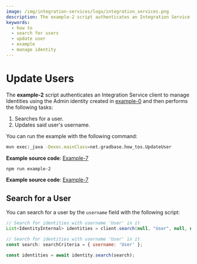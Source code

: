 ```yaml
---
image: /img/integration-services/logo/integration_services.png
description: The example-2 script authenticates an Integration Service client to manage Identities using the Admin identity created in example-0 and then searches for a user and then updates said user's username.
keywords:
  - how to
  - search for users
  - update user
  - example
  - manage identity
---
```



# Update Users

The **example-2**
script authenticates an Integration Service client to manage Identities using the Admin identity created in [example-0](./run-how-tos.mdx) and then performs the following tasks:

1. Searches for a user.
2. Updates said user's username.

You can run the example with the following command:

<Tabs groupId="language" queryString>
<TabItem value="java" label="Java">

```bash
mvn exec:_java -Dexec.mainClass=net.gradbase.how_tos.UpdateUser
```

**Example source code**: [Example-7](hhttps://github.com/albydeca/iota-is-sdk/blob/main/examples/src/main/java/net/gradbase/examples/UpdateUser.java)

</TabItem>
<TabItem value="node" label="Node.js">

```bash
npm run example-2
```

**Example source code**: [Example-7](https://github.com/iotaledger/integration-services/blob/master/clients/client-sdk/examples/2-UpdateUser.ts)

</TabItem>
</Tabs>

## Search for a User

You can search for a user by the `username` field with the following script:

<Tabs groupId="language" queryString>
<TabItem value="java" label="Java">

```java
// Search for identities with username 'User' in it
List<IdentityInternal> identities = client.search(null, "User", null, null, null);
```

</TabItem>
<TabItem value="node" label="Node.js">

```js
// Search for identities with username 'User' in it
const search: searchCriteria = { username: 'User' };

const identities = await identity.search(search);
```

</TabItem>
</Tabs>
